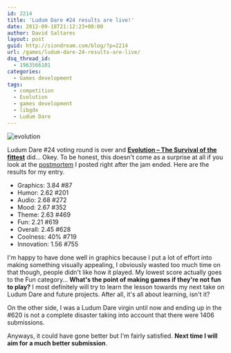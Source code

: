 ```yaml
---
id: 2214
title: 'Ludum Dare #24 results are live!'
date: 2012-09-18T21:12:23+00:00
author: David Saltares
layout: post
guid: http://siondream.com/blog/?p=2214
url: /games/ludum-dare-24-results-are-live/
dsq_thread_id:
  - 1963566101
categories:
  - Games development
tags:
  - competition
  - Evolution
  - games development
  - libgdx
  - Ludum Dare
---
```


![evolution](/img/ld24/evolution.webp)

Ludum Dare #24 voting round is over and [**Evolution – The Survival of the fittest**](http://www.ludumdare.com/compo/ludum-dare-24/?action=preview&uid=3661) did… Okey. To be honest, this doesn't come as a surprise at all if you look at the [postmortem](/games/ld24-evolution-postmortem/) I posted right after the jam ended. Here are the results for my entry.

- Graphics: 3.84 #87
- Humor: 2.62 #201
- Audio: 2.68 #272
- Mood: 2.67 #352
- Theme: 2.63 #469
- Fun: 2.21 #619
- Overall: 2.45 #628
- Coolness: 40% #719
- Innovation: 1.56 #755

I'm happy to have done well in graphics because I put a lot of effort into making something visually appealing, I obviously wasted too much time on that though, people didn't like how it played. My lowest score actually goes to the Fun category… **What's the point of making games if they're not fun to play?** I most definitely will try to learn the lesson towards my next take on Ludum Dare and future projects. After all, it's all about learning, isn't it?

On the other side, I was a Ludum Dare virgin until now and ending up in the #620 is not a complete disaster taking into account that there were 1406 submissions.

Anyways, it could have gone better but I'm fairly satisfied. **Next time I will aim for a much better submission**.

